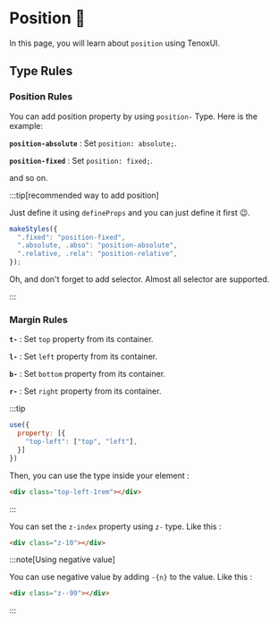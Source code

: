 
# Position 📍

In this page, you will learn about `position` using TenoxUI.

## Type Rules

<Tabs>
  <TabItem value="position" label="Position">

### Position Rules

You can add position property by using `position-` Type. Here is the example:

**`position-absolute`** : Set `position: absolute;`.

**`position-fixed`** : Set `position: fixed;`.

and so on.

:::tip[recommended way to add position]

Just define it using `defineProps` and you can just define it first 😉.

```js
makeStyles({
  ".fixed": "position-fixed",
  ".absolute, .abso": "position-absolute",
  ".relative, .rela": "position-relative",
});
```

Oh, and don't forget to add selector. Almost all selector are supported.

:::

</TabItem>

<TabItem value="offset" label="Offset">

### Margin Rules

**`t-`** : Set `top` property from its container.

**`l-`** : Set `left` property from its container.

**`b-`** : Set `bottom` property from its container.

**`r-`** : Set `right` property from its container.

:::tip

```js
use({
  property: [{
    "top-left": ["top", "left"],
  }]
})
```

Then, you can use the type inside your element :

```html
<div class="top-left-1rem"></div>
```

:::

</TabItem>

<TabItem value="zindex" label="z-index">

You can set the `z-index` property using `z-` type. Like this :

```html
<div class="z-10"></div>
```

:::note[Using negative value]

You can use negative value by adding `-{n}` to the value. Like this :

```html
<div class="z--99"></div>
```

:::

</TabItem>

</Tabs>
